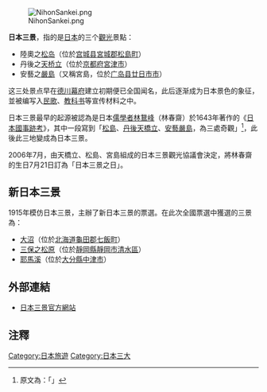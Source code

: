 [[File:NihonSankei.png|thumb]]

'''日本三景'''，指的是[[日本|日本]]的三个[[觀光|觀光]]景點：
* 陸奧之[[松岛|松岛]]（位於[[宫城县|宫城县]][[宮城郡|宮城郡]][[松島町|松島町]]）
* 丹後之[[天桥立|天桥立]]（位於[[京都府|京都府]][[宮津市|宮津市]]）
* 安藝之[[嚴島|嚴島]]（又稱宮島，位於[[广岛县|广岛县]][[廿日市市|廿日市市]]）

这三处景点早在[[德川幕府|德川幕府]]建立初期便已全国闻名，此后逐渐成为日本景色的象征，並被编写入[[民歌|民歌]]、[[教科书|教科书]]等宣传材料之中。

日本三景最早的起源被認為是日本[[儒學者|儒學者]][[林鵞峰|林鵞峰]]（林春齋）於1643年著作的《[[日本國事跡考|日本國事跡考]]》，其中一段寫到「[[松島|松島]]、[[丹後|丹後]][[天橋立|天橋立]]、[[安藝|安藝]][[嚴島|嚴島]]，為三處奇觀」<ref>原文為：「{{lang|ja|松島、此の島之外に小島若干有、殆んど盆池月波之景の如し、境致之佳なる、丹後の天橋立・安芸厳島与三処の奇観為}}」</ref>，此後此三地變成為日本三景。

2006年7月，由天橋立、松島、宮島組成的日本三景觀光協議會決定，將林春齋的生日7月21日訂為「日本三景之日」。

== 新日本三景 ==
1915年{{tsl|ja|実業之日本社|實業之日本社}}模仿日本三景，主辦了新日本三景的票選。在此次全國票選中獲選的三景為：
* [[大沼_(七飯町)|大沼]]（位於[[北海道|北海道]][[龜田郡|龜田郡]][[七飯町|七飯町]]）
* [[三保之松原|三保之松原]]（位於[[靜岡縣|靜岡縣]][[靜岡市|靜岡市]][[清水區_(日本)|清水區]]）
* [[耶馬溪|耶馬溪]]（位於[[大分縣|大分縣]][[中津市|中津市]]）

==外部連結==
* {{Zh icon}} [https://web.archive.org/web/20070603095729/http://nihonsankei.jp/zh/index.html 日本三景官方網站]

==注釋==
<references />

{{日本三景}}

[[Category:日本旅遊|Category:日本旅遊]]
[[Category:日本三大|Category:日本三大]]